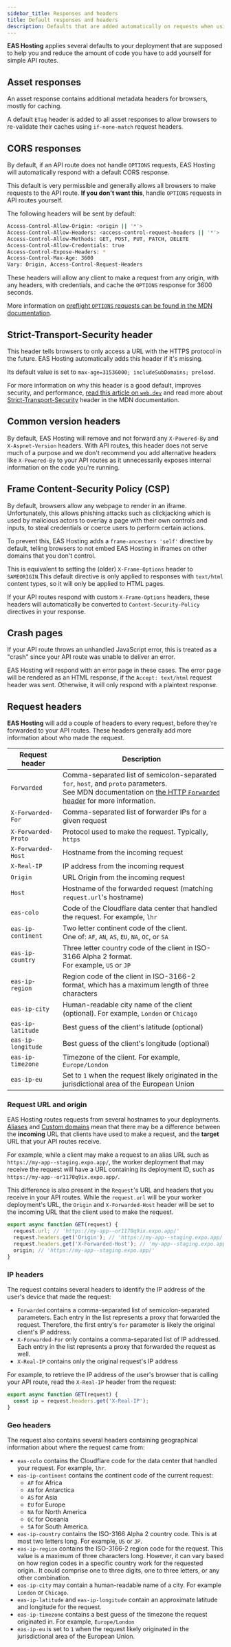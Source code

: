 ```yaml
---
sidebar_title: Responses and headers
title: Default responses and headers
description: Defaults that are added automatically on requests when using EAS Hosting.
---
```


**EAS Hosting** applies several defaults to your deployment that are supposed to help you and reduce the amount of code you have to add yourself for simple API routes.

## Asset responses

An asset response contains additional metadata headers for browsers, mostly for caching.

A default `ETag` header is added to all asset responses to allow browsers to re-validate their caches using `if-none-match` request headers.

## CORS responses

By default, if an API route does not handle `OPTIONS` requests, EAS Hosting will automatically respond with a default CORS response.

This default is very permissible and generally allows all browsers to make requests to the API route. **If you don't want this**, handle `OPTIONS` requests in API routes yourself.

The following headers will be sent by default:

```sh
Access-Control-Allow-Origin: <origin || '*'>
Access-Control-Allow-Headers: <access-control-request-headers || '*'>
Access-Control-Allow-Methods: GET, POST, PUT, PATCH, DELETE
Access-Control-Allow-Credentials: true
Access-Control-Expose-Headers: *
Access-Control-Max-Age: 3600
Vary: Origin, Access-Control-Request-Headers
```

These headers will allow any client to make a request from any origin, with any headers, with credentials, and cache the `OPTIONS` response for 3600 seconds.

More information on [preflight `OPTIONS` requests can be found in the MDN documentation](https://developer.mozilla.org/en-US/docs/Glossary/Preflight_request).

## Strict-Transport-Security header

This header tells browsers to only access a URL with the HTTPS protocol in the future. EAS Hosting automatically adds this header if it's missing.

Its default value is set to `max-age=31536000; includeSubDomains; preload`.

For more information on why this header is a good default, improves security, and performance, [read this article on `web.dev`](https://web.dev/blog/bbc-hsts) and read more about [Strict-Transport-Security](https://developer.mozilla.org/en-US/docs/Web/HTTP/Headers/Strict-Transport-Security) header in the MDN documentation.

## Common version headers

By default, EAS Hosting will remove and not forward any `X-Powered-By` and `X-Aspnet-Version` headers. With API routes, this header does not serve much of a purpose and we don't recommend you add alternative headers like `X-Powered-By` to your API routes as it unnecessarily exposes internal information on the code you're running.

## Frame Content-Security Policy (CSP)

By default, browsers allow any webpage to render in an iframe. Unfortunately, this allows phishing attacks such as clickjacking which is used by malicious actors to overlay a page with their own controls and inputs, to steal credentials or coerce users to perform certain actions.

To prevent this, EAS Hosting adds a `frame-ancestors 'self'` directive by default, telling browsers to not embed EAS Hosting in iframes on other domains that you don't control.

This is equivalent to setting the (older) `X-Frame-Options` header to `SAMEORIGIN`.This default directive is only applied to responses with `text/html` content types, so it will only be applied to HTML pages.

If your API routes respond with custom `X-Frame-Options` headers, these headers will automatically be converted to `Content-Security-Policy` directives in your response.

## Crash pages

If your API route throws an unhandled JavaScript error, this is treated as a "crash" since your API route was unable to deliver an error.

EAS Hosting will respond with an error page in these cases. The error page will be rendered as an HTML response, if the `Accept: text/html` request header was sent. Otherwise, it will only respond with a plaintext response.

## Request headers

**EAS Hosting** will add a couple of headers to every request, before they're forwarded to your API routes. These headers generally add more information about who made the request.

| Request header      | Description                                                                                                                                                                                                                                |
| ------------------- | ------------------------------------------------------------------------------------------------------------------------------------------------------------------------------------------------------------------------------------------ |
| `Forwarded`         | Comma-separated list of semicolon-separated `for`, `host`, and `proto` parameters.<br /> See MDN documentation on [the HTTP `Forwarded` header](https://developer.mozilla.org/en-US/docs/Web/HTTP/Headers/Forwarded) for more information. |
| `X-Forwarded-For`   | Comma-separated list of forwarder IPs for a given request                                                                                                                                                                                  |
| `X-Forwarded-Proto` | Protocol used to make the request. Typically, `https`                                                                                                                                                                                      |
| `X-Forwarded-Host`  | Hostname from the incoming request                                                                                                                                                                                                         |
| `X-Real-IP`         | IP address from the incoming request                                                                                                                                                                                                       |
| `Origin`            | URL Origin from the incoming request                                                                                                                                                                                                       |
| `Host`              | Hostname of the forwarded request (matching `request.url`'s hostname)                                                                                                                                                                      |
| `eas-colo`          | Code of the Cloudflare data center that handled the request. For example, `lhr`                                                                                                                                                            |
| `eas-ip-continent`  | Two letter continent code of the client.<br /> One of: `AF`, `AN`, `AS`, `EU`, `NA`, `OC`, or `SA`                                                                                                                                         |
| `eas-ip-country`    | Three letter country code of the client in ISO-3166 Alpha 2 format.<br />For example, `US` or `JP`                                                                                                                                         |
| `eas-ip-region`     | Region code of the client in ISO-3166-2 format, which has a maximum length of three characters                                                                                                                                             |
| `eas-ip-city`       | Human-readable city name of the client (optional). For example, `London` or `Chicago`                                                                                                                                                      |
| `eas-ip-latitude`   | Best guess of the client's latitude (optional)                                                                                                                                                                                             |
| `eas-ip-longitude`  | Best guess of the client's longitude (optional)                                                                                                                                                                                            |
| `eas-ip-timezone`   | Timezone of the client. For example, `Europe/London`                                                                                                                                                                                       |
| `eas-ip-eu`         | Set to `1` when the request likely originated in the jurisdictional area of the European Union                                                                                                                                             |

### Request URL and origin

EAS Hosting routes requests from several hostnames to your deployments. [Aliases](/eas/hosting/deployments-and-aliases) and [Custom domains](/eas/hosting/custom-domain) mean that there may be a difference between the **incoming** URL that clients have used to make a request, and the **target** URL that your API routes receive.

For example, while a client may make a request to an alias URL such as `https://my-app--staging.expo.app/`, the worker deployment that may receive the request will have a URL containing its deployment ID, such as `https://my-app--or1170q9ix.expo.app/`.

This difference is also present in the `Request`'s URL and headers that you receive in your API routes. While the `request.url` will be your worker deployment's URL, the `Origin` and `X-Forwarded-Host` header will be set to the incoming URL that the client used to make the request.

```js
export async function GET(request) {
  request.url; // 'https://my-app--or1170q9ix.expo.app/'
  request.headers.get('Origin'); // 'https://my-app--staging.expo.app/'
  request.headers.get('X-Forwarded-Host'); // 'my-app--staging.expo.app'
  origin; // 'https://my-app--staging.expo.app/'
}
```

### IP headers

The request contains several headers to identify the IP address of the user's device that made the request:

- `Forwarded` contains a comma-separated list of semicolon-separated parameters. Each entry in the list represents a proxy that forwarded the request. Therefore, the first entry's `for` parameter is likely the original client's IP address.
- `X-Forwarded-For` only contains a comma-separated list of IP addressed. Each entry in the list represents a proxy that forwarded the request as well.
- `X-Real-IP` contains only the original request's IP address

For example, to retrieve the IP address of the user's browser that is calling your API route, read the `X-Real-IP` header from the request:

```js
export async function GET(request) {
  const ip = request.headers.get('X-Real-IP');
}
```

### Geo headers

The request also contains several headers containing geographical information about where the request came from:

- `eas-colo` contains the Cloudflare code for the data center that handled your request. For example, `lhr`.
- `eas-ip-continent` contains the continent code of the current request:
  - `AF` for Africa
  - `AN` for Antarctica
  - `AS` for Asia
  - `EU` for Europe
  - `NA` for North America
  - `OC` for Oceania
  - `SA` for South America.
- `eas-ip-country` contains the ISO-3166 Alpha 2 country code. This is at most two letters long. For example, `US` or `JP`.
- `eas-ip-region` contains the ISO-3166-2 region code for the request. This value is a maximum of three characters long. However, it can vary based on how region codes in a specific country work for the requested origin.. It could comprise one to three digits, one to three letters, or any other combination.
- `eas-ip-city` may contain a human-readable name of a city. For example `London` or `Chicago`.
- `eas-ip-latitude` and `eas-ip-longitude` contain an approximate latitude and longitude for the request.
- `eas-ip-timezone` contains a best guess of the timezone the request originated in. For example, `Europe/London`
- `eas-ip-eu` is set to `1` when the request likely originated in the jurisdictional area of the European Union.
